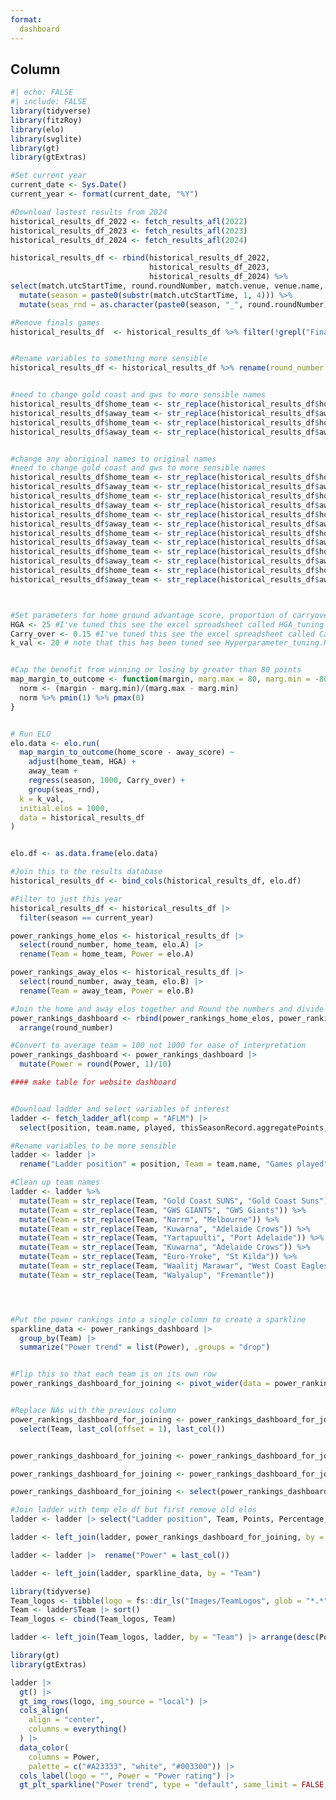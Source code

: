 ```yaml
---
format: 
  dashboard
---
```


## Column

```r

#| echo: FALSE
#| include: FALSE 
library(tidyverse)
library(fitzRoy)
library(elo)
library(svglite)
library(gt)
library(gtExtras)

```


```r

#Set current year
current_date <- Sys.Date()
current_year <- format(current_date, "%Y")

#Download lastest results from 2024
historical_results_df_2022 <- fetch_results_afl(2022) 
historical_results_df_2023 <- fetch_results_afl(2023)
historical_results_df_2024 <- fetch_results_afl(2024)

historical_results_df <- rbind(historical_results_df_2022, 
                               historical_results_df_2023, 
                               historical_results_df_2024) %>%
select(match.utcStartTime, round.roundNumber, match.venue, venue.name, match.homeTeam.name, match.awayTeam.name, homeTeamScore.matchScore.totalScore, awayTeamScore.matchScore.totalScore, weather.weatherType, round.name) %>%
  mutate(season = paste0(substr(match.utcStartTime, 1, 4))) %>%
  mutate(seas_rnd = as.character(paste0(season, "_", round.roundNumber)))

#Remove finals games
historical_results_df  <- historical_results_df %>% filter(!grepl("Final", round.name))


#Rename variables to something more sensible
historical_results_df <- historical_results_df %>% rename(round_number = round.roundNumber, venue = match.venue, home_team = match.homeTeam.name, away_team = match.awayTeam.name, home_score = homeTeamScore.matchScore.totalScore, away_score = awayTeamScore.matchScore.totalScore)


#need to change gold coast and gws to more sensible names
historical_results_df$home_team <- str_replace(historical_results_df$home_team, "GWS GIANTS", "GWS Giants")
historical_results_df$away_team <- str_replace(historical_results_df$away_team, "GWS GIANTS", "GWS Giants")
historical_results_df$home_team <- str_replace(historical_results_df$home_team, "Gold Coast SUNS", "Gold Coast Suns")
historical_results_df$away_team <- str_replace(historical_results_df$away_team, "Gold Coast SUNS", "Gold Coast Suns")


#change any aboriginal names to original names
#need to change gold coast and gws to more sensible names
historical_results_df$home_team <- str_replace(historical_results_df$home_team, "Narrm", "Melbourne")
historical_results_df$away_team <- str_replace(historical_results_df$away_team, "Narrm", "Melbourne")
historical_results_df$home_team <- str_replace(historical_results_df$home_team, "Kuwarna", "Adelaide Crows")
historical_results_df$away_team <- str_replace(historical_results_df$away_team, "Kuwarna", "Adelaide Crows")
historical_results_df$home_team <- str_replace(historical_results_df$home_team, "Yartapuulti", "Port Adelaide")
historical_results_df$away_team <- str_replace(historical_results_df$away_team, "Yartapuulti", "Port Adelaide")
historical_results_df$home_team <- str_replace(historical_results_df$home_team, "Walyalup", "Fremantle")
historical_results_df$away_team <- str_replace(historical_results_df$away_team, "Walyalup", "Fremantle")
historical_results_df$home_team <- str_replace(historical_results_df$home_team, "Euro-Yroke", "St Kilda")
historical_results_df$away_team <- str_replace(historical_results_df$away_team, "Euro-Yroke", "St Kilda")
historical_results_df$home_team <- str_replace(historical_results_df$home_team, "Waalitj Marawar", "West Coast Eagles")
historical_results_df$away_team <- str_replace(historical_results_df$away_team, "Waalitj Marawar", "West Coast Eagles")



#Set parameters for home ground advantage score, proportion of carryover ELO rating from season to season and k weighting. These values were initially taken from here - https://www.matterofstats.com/mafl-stats-journal/2013/10/13/building-your-own-team-rating-system.html
HGA <- 25 #I've tuned this see the excel spreadsheet called HGA_tuning
Carry_over <- 0.15 #I've tuned this see the excel spreadsheet called Carryover_tuning
k_val <- 20 # note that this has been tuned see Hyperparameter_tuning.R. I bumped this up in May 2024 as it wasnt updating quick enough. But one day I should tune this properly https://rpubs.com/DTS098/SPE5AMS_Portfolio02


#Cap the benefit from winning or losing by greater than 80 points
map_margin_to_outcome <- function(margin, marg.max = 80, marg.min = -80){
  norm <- (margin - marg.min)/(marg.max - marg.min)
  norm %>% pmin(1) %>% pmax(0)
}


# Run ELO
elo.data <- elo.run(
  map_margin_to_outcome(home_score - away_score) ~
    adjust(home_team, HGA) +
    away_team +
    regress(season, 1000, Carry_over) +
    group(seas_rnd),
  k = k_val,
  initial.elos = 1000,
  data = historical_results_df
)


elo.df <- as.data.frame(elo.data)

#Join this to the results database   
historical_results_df <- bind_cols(historical_results_df, elo.df)

#Filter to just this year
historical_results_df <- historical_results_df |>  
  filter(season == current_year)

power_rankings_home_elos <- historical_results_df |> 
  select(round_number, home_team, elo.A) |> 
  rename(Team = home_team, Power = elo.A)

power_rankings_away_elos <- historical_results_df |> 
  select(round_number, away_team, elo.B) |> 
  rename(Team = away_team, Power = elo.B)

#Join the home and away elos together and Round the numbers and divide by 10 so an average team is 100 
power_rankings_dashboard <- rbind(power_rankings_home_elos, power_rankings_away_elos) |> 
  arrange(round_number)

#Convert to average team = 100 not 1000 for ease of interpretation 
power_rankings_dashboard <- power_rankings_dashboard |> 
  mutate(Power = round(Power, 1)/10) 


```

```r
#### make table for website dashboard


#Download ladder and select variables of interest
ladder <- fetch_ladder_afl(comp = "AFLM") |>   
  select(position, team.name, played, thisSeasonRecord.aggregatePoints, thisSeasonRecord.percentage, thisRoundLastSeason.ladderPosition)

#Rename variables to be more sensible
ladder <- ladder |> 
  rename("Ladder position" = position, Team = team.name, "Games played" = played, Points = thisSeasonRecord.aggregatePoints, Percentage = thisSeasonRecord.percentage, "Ladder position this time last year" = thisRoundLastSeason.ladderPosition)

#Clean up team names
ladder <- ladder %>%
  mutate(Team = str_replace(Team, "Gold Coast SUNS", "Gold Coast Suns")) %>%
  mutate(Team = str_replace(Team, "GWS GIANTS", "GWS Giants")) %>%
  mutate(Team = str_replace(Team, "Narrm", "Melbourne")) %>%
  mutate(Team = str_replace(Team, "Kuwarna", "Adelaide Crows")) %>%
  mutate(Team = str_replace(Team, "Yartapuulti", "Port Adelaide")) %>%
  mutate(Team = str_replace(Team, "Kuwarna", "Adelaide Crows")) %>%
  mutate(Team = str_replace(Team, "Euro-Yroke", "St Kilda")) %>%
  mutate(Team = str_replace(Team, "Waalitj Marawar", "West Coast Eagles")) %>%
  mutate(Team = str_replace(Team, "Walyalup", "Fremantle")) 




#Put the power rankings into a single column to create a sparkline
sparkline_data <- power_rankings_dashboard |> 
  group_by(Team) |> 
  summarize("Power trend" = list(Power), .groups = "drop")


#Flip this so that each team is on its own row
power_rankings_dashboard_for_joining <- pivot_wider(data = power_rankings_dashboard, names_from = round_number, values_from = Power)


#Replace NAs with the previous column 
power_rankings_dashboard_for_joining <- power_rankings_dashboard_for_joining |>  
  select(Team, last_col(offset = 1), last_col())


power_rankings_dashboard_for_joining <- power_rankings_dashboard_for_joining %>% rename(latest_elo = 3, second_latest_elo = 2 )

power_rankings_dashboard_for_joining <- power_rankings_dashboard_for_joining |>  mutate(power = coalesce(latest_elo, second_latest_elo))

power_rankings_dashboard_for_joining <- select(power_rankings_dashboard_for_joining, 1, last_col())

#Join ladder with temp elo df but first remove old elos
ladder <- ladder |> select("Ladder position", Team, Points, Percentage, "Ladder position this time last year")

ladder <- left_join(ladder, power_rankings_dashboard_for_joining, by = "Team") 

ladder <- ladder |>  rename("Power" = last_col())

ladder <- left_join(ladder, sparkline_data, by = "Team")
```

```r
library(tidyverse)
Team_logos <- tibble(logo = fs::dir_ls("Images/TeamLogos", glob = "*.*"))
Team <- ladder$Team |> sort()
Team_logos <- cbind(Team_logos, Team)

ladder <- left_join(Team_logos, ladder, by = "Team") |> arrange(desc(Power))
```



```r

library(gt)
library(gtExtras)

ladder |> 
  gt() |> 
  gt_img_rows(logo, img_source = "local") |> 
  cols_align(
    align = "center",
    columns = everything()
  ) |> 
  data_color(
    columns = Power,
    palette = c("#A23333", "white", "#003300")) |> 
  cols_label(logo = "", Power = "Power rating") |>  
  gt_plt_sparkline("Power trend", type = "default", same_limit = FALSE, label = FALSE, palette = c("black", "transparent","#A23333","#003300","transparent")) |> opt_interactive(use_resizers = TRUE, use_highlight = TRUE, use_page_size_select = FALSE, use_pagination = FALSE) 

```


